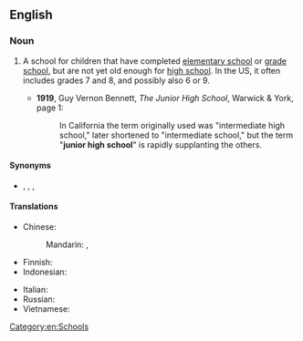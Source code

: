 ==English==
{{wikipedia}}

===Noun===
{{en-noun}}

# {{lb|en|education}} A school for children that have completed [[elementary school]] or [[grade school]], but are not yet old enough for [[high school]]. In the US, it often includes grades 7 and 8, and possibly also 6 or 9.
#* '''1919''', Guy Vernon Bennett, ''The Junior High School'', Warwick & York, page 1:
#*: In California the term originally used was "intermediate high school," later shortened to "intermediate school," but the term "'''junior high school'''" is rapidly supplanting the others.

====Synonyms====
* {{sense|school between elementary and high school}} {{l|en|intermediate high school}}, {{l|en|intermediate school}}, {{l|en|junior high}}, {{l|en|middle school}}

====Translations====
{{trans-top|school for children that have completed elementary school}}
* Chinese:
*: Mandarin: {{t+|cmn|初級中學|sc=Hani}}, {{t+|cmn|初级中学|tr=chūjí zhōngxué|sc=Hani}}
* Finnish: {{t|fi|[[peruskoulun]] [[yläaste]]}}
* Indonesian: {{t+|id|sekolah menengah pertama}}
{{trans-mid}}
* Italian: {{t|it|scuola media|f}}
* Russian: {{t-needed|ru}}
* Vietnamese: {{t|vi|trường trung học cơ sở}}
{{trans-bottom}}

[[Category:en:Schools]]